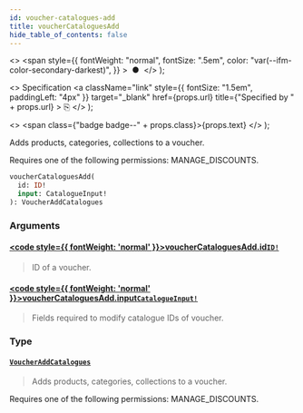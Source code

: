 ```yaml
---
id: voucher-catalogues-add
title: voucherCataloguesAdd
hide_table_of_contents: false
---
```


  <>
    <span
      style={{
        fontWeight: "normal",
        fontSize: ".5em",
        color: "var(--ifm-color-secondary-darkest)",
      }}
    >
      &nbsp;●&nbsp;
    </span>
  </>
);

  <>
    Specification
    <a
      className="link"
      style={{ fontSize: "1.5em", paddingLeft: "4px" }}
      target="\_blank"
      href={props.url}
      title={"Specified by " + props.url}
    >
      ⎘
    </a>
  </>
);

  <>
    <span class={"badge badge--" + props.class}>{props.text}</span>
  </>
);

Adds products, categories, collections to a voucher.

Requires one of the following permissions: MANAGE_DISCOUNTS.

```graphql
voucherCataloguesAdd(
  id: ID!
  input: CatalogueInput!
): VoucherAddCatalogues
```

### Arguments

#### [<code style={{ fontWeight: 'normal' }}>voucherCataloguesAdd.<b>id</b></code>](#)<Bullet />[`ID!`](../../../developer/api-reference/scalars/id) <Badge class="secondary" text="non-null"/> <Badge class="secondary" text="scalar"/>

> ID of a voucher.

#### [<code style={{ fontWeight: 'normal' }}>voucherCataloguesAdd.<b>input</b></code>](#)<Bullet />[`CatalogueInput!`](../../../developer/api-reference/inputs/catalogue-input) <Badge class="secondary" text="non-null"/> <Badge class="secondary" text="input"/>

> Fields required to modify catalogue IDs of voucher.

### Type

#### [`VoucherAddCatalogues`](../../../developer/api-reference/objects/voucher-add-catalogues) <Badge class="secondary" text="object"/>

> Adds products, categories, collections to a voucher.

Requires one of the following permissions: MANAGE_DISCOUNTS.

>
